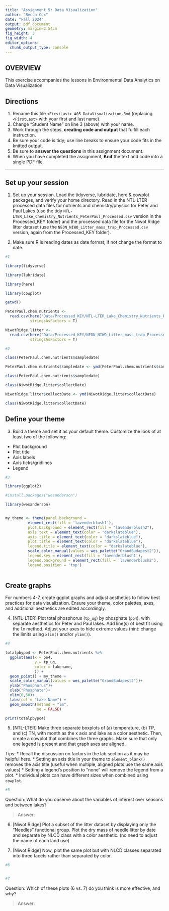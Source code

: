 ```yaml
---
title: "Assignment 5: Data Visualization"
author: "Becca Cox"
date: "Fall 2024"
output: pdf_document
geometry: margin=2.54cm
fig_height: 3
fig_width: 4
editor_options: 
  chunk_output_type: console
---
```


## OVERVIEW

This exercise accompanies the lessons in Environmental Data Analytics on Data Visualization 

## Directions
1. Rename this file `<FirstLast>_A05_DataVisualization.Rmd` (replacing `<FirstLast>` with your first and last name).
2. Change "Student Name" on line 3 (above) with your name.
3. Work through the steps, **creating code and output** that fulfill each instruction.
4. Be sure your code is tidy; use line breaks to ensure your code fits in the knitted output.
5. Be sure to **answer the questions** in this assignment document.
6. When you have completed the assignment, **Knit** the text and code into a single PDF file.

---

## Set up your session 

1. Set up your session. Load the tidyverse, lubridate, here & cowplot packages, and verify your home directory. Read in the NTL-LTER processed data files for nutrients and chemistry/physics for Peter and Paul Lakes (use the tidy `NTL-LTER_Lake_Chemistry_Nutrients_PeterPaul_Processed.csv` version in the Processed_KEY folder) and the processed data file for the Niwot Ridge litter dataset (use the `NEON_NIWO_Litter_mass_trap_Processed.csv` version, again from the Processed_KEY folder). 

2. Make sure R is reading dates as date format; if not change the format to date.

```r
#1 

library(tidyverse)

library(lubridate)

library(here)

library(cowplot)

getwd()

PeterPaul.chem.nutrients <- 
  read.csv(here("Data/Processed_KEY/NTL-LTER_Lake_Chemistry_Nutrients_PeterPaul_Processed.csv"),
           stringsAsFactors = T)

NiwotRidge.litter <-
  read.csv(here("Data/Processed_KEY/NEON_NIWO_Litter_mass_trap_Processed.csv"),
           stringsAsFactors = T)

#2 

class(PeterPaul.chem.nutrients$sampledate)

PeterPaul.chem.nutrients$sampledate <- ymd(PeterPaul.chem.nutrients$sampledate)

class(PeterPaul.chem.nutrients$sampledate)

class(NiwotRidge.litter$collectDate)

NiwotRidge.litter$collectDate <- ymd(NiwotRidge.litter$collectDate)

class(NiwotRidge.litter$collectDate)

```
## Define your theme
3. Build a theme and set it as your default theme. Customize the look of at least two of the following: 
 * Plot background
 * Plot title
 * Axis labels
 * Axis ticks/gridlines
 * Legend

```r
#3

library(ggplot2)

#install.packages("wesanderson")

library(wesanderson)


my_theme <- theme(panel.background = 
          element_rect(fill = 'lavenderblush1'),
          plot.background = element_rect(fill = "lavenderblush2"),
          axis.text = element_text(color = "darkslateblue"),
          axis.title = element_text(color = "darkslateblue"),
          plot.title = element_text(color = "darkslateblue"),
          legend.title = element_text(color = "darkslateblue"),
          scale_color_manual(values = wes_palette("GrandBudapest2")),
          legend.key = element_rect(fill = 'lavenderblush1'),
          legend.background = element_rect(fill = 'lavenderblush2'),
          legend.position = 'top')
                  

```

## Create graphs
For numbers 4-7, create ggplot graphs and adjust aesthetics to follow best practices for data visualization. Ensure your theme, color palettes, axes, and additional aesthetics are edited accordingly.

4. [NTL-LTER] Plot total phosphorus (`tp_ug`) by phosphate (`po4`), with separate aesthetics for Peter and Paul lakes. Add line(s) of best fit using the `lm` method. Adjust your axes to hide extreme values (hint: change the limits using `xlim()` and/or `ylim()`).

```r
#4 

totalpbypo4 <- PeterPaul.chem.nutrients %>%
  ggplot(aes(x = po4, 
             y = tp_ug, 
             color = lakename,
             )) +
  geom_point() + my_theme +
  scale_color_manual(values = wes_palette("GrandBudapest2"))+
  ylab("Phosphorus")+
  xlab("Phosphate")+
  xlim(0,50)+
  labs(col = "Lake Name") +
  geom_smooth(method = "lm",
              se = FALSE)

print(totalpbypo4)

```


5. [NTL-LTER] Make three separate boxplots of (a) temperature, (b) TP, and (c) TN, with month as the x axis and lake as a color aesthetic. Then, create a cowplot that combines the three graphs. Make sure that only one legend is present and that graph axes are aligned. 

Tips:
* Recall the discussion on factors in the lab section as it may be helpful here. 
* Setting an axis title in your theme to `element_blank()` removes the axis title (useful when multiple, aligned plots use the same axis values)
* Setting a legend's position to "none" will remove the legend from a plot.
* Individual plots can have different sizes when combined using `cowplot`.

```r
#5 

```

Question: What do you observe about the variables of interest over seasons and between lakes? 

> Answer: 

6. [Niwot Ridge] Plot a subset of the litter dataset by displaying only the "Needles" functional group. Plot the dry mass of needle litter by date and separate by NLCD class with a color aesthetic. (no need to adjust the name of each land use)

7. [Niwot Ridge] Now, plot the same plot but with NLCD classes separated into three facets rather than separated by color. 

```r
#6


#7


```
Question: Which of these plots (6 vs. 7) do you think is more effective, and why? 

> Answer: